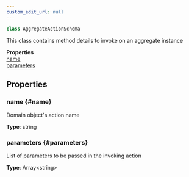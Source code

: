 ```yaml
---
custom_edit_url: null
---
```


```ts
class AggregateActionSchema
```

<div>

</div>

This class contains method details to invoke on an aggregate instance

<div className="container">
  <div className="row mb-2"><div className="col col--12"><strong>Properties</strong></div></div>
  <div className="row"><div className="col col--12"><a href="#name">name</a><br/><a href="#parameters">parameters</a></div></div>
</div>

## Properties

### name {#name}

<div>

</div>

Domain object's action name

**Type**: string

### parameters {#parameters}

<div>

</div>

List of parameters to be passed in the invoking action

**Type**: Array&lt;string&gt;

